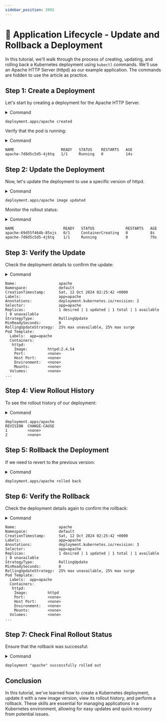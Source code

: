 ```yaml
---
sidebar_position: 2002
---
```


# 🔄 Application Lifecycle - Update and Rollback a Deployment

In this tutorial, we'll walk through the process of creating, updating, and rolling back a Kubernetes deployment using `kubectl` commands. We'll use an Apache HTTP Server (httpd) as our example application. The commands are hidden to use the article as practice.

## Step 1: Create a Deployment

Let's start by creating a deployment for the Apache HTTP Server.

<details>
<summary>Command</summary>

```bash
kubectl create deployment apache --image httpd
```

</details>

```
deployment.apps/apache created
```

Verify that the pod is running:

<details>
<summary>Command</summary>

```bash
kubectl get pod
```

</details>

```
NAME                     READY   STATUS    RESTARTS   AGE
apache-7d8d5c5d5-4j6tq   1/1     Running   0          14s
```

## Step 2: Update the Deployment

Now, let's update the deployment to use a specific version of httpd.

<details>
<summary>Command</summary>

```bash
kubectl set image deployments apache httpd=httpd:2.4.54
```

</details>

```
deployment.apps/apache image updated
```

Monitor the rollout status:

<details>
<summary>Command</summary>

```bash
kubectl get pod -w
```

</details>

```
NAME                      READY   STATUS              RESTARTS   AGE
apache-69d55f464b-85xjs   0/1     ContainerCreating   0          8s
apache-7d8d5c5d5-4j6tq    1/1     Running             0          79s
```

## Step 3: Verify the Update

Check the deployment details to confirm the update:

<details>
<summary>Command</summary>

```bash
kubectl describe deployments.apps apache
```

</details>

```
Name:                   apache
Namespace:              default
CreationTimestamp:      Sat, 12 Oct 2024 02:25:42 +0000
Labels:                 app=apache
Annotations:            deployment.kubernetes.io/revision: 2
Selector:               app=apache
Replicas:               1 desired | 1 updated | 1 total | 1 available | 0 unavailable
StrategyType:           RollingUpdate
MinReadySeconds:        0
RollingUpdateStrategy:  25% max unavailable, 25% max surge
Pod Template:
  Labels:  app=apache
  Containers:
   httpd:
    Image:         httpd:2.4.54
    Port:          <none>
    Host Port:     <none>
    Environment:   <none>
    Mounts:        <none>
  Volumes:         <none>
...
```

## Step 4: View Rollout History

To see the rollout history of our deployment:

<details>
<summary>Command</summary>

```bash
kubectl rollout history deployment apache
```

</details>

```
deployment.apps/apache 
REVISION  CHANGE-CAUSE
1         <none>
2         <none>
```

## Step 5: Rollback the Deployment

If we need to revert to the previous version:

<details>
<summary>Command</summary>

```bash
kubectl rollout undo deployment apache
```

</details>

```
deployment.apps/apache rolled back
```

## Step 6: Verify the Rollback

Check the deployment details again to confirm the rollback:

<details>
<summary>Command</summary>

```bash
kubectl describe deployments.apps apache
```

</details>

```
Name:                   apache
Namespace:              default
CreationTimestamp:      Sat, 12 Oct 2024 02:25:42 +0000
Labels:                 app=apache
Annotations:            deployment.kubernetes.io/revision: 3
Selector:               app=apache
Replicas:               1 desired | 1 updated | 1 total | 1 available | 0 unavailable
StrategyType:           RollingUpdate
MinReadySeconds:        0
RollingUpdateStrategy:  25% max unavailable, 25% max surge
Pod Template:
  Labels:  app=apache
  Containers:
   httpd:
    Image:         httpd
    Port:          <none>
    Host Port:     <none>
    Environment:   <none>
    Mounts:        <none>
  Volumes:         <none>
...
```

## Step 7: Check Final Rollout Status

Ensure that the rollback was successful:

<details>
<summary>Command</summary>

```bash
kubectl rollout status deployment apache
```

</details>

```
deployment "apache" successfully rolled out
```

## Conclusion

In this tutorial, we've learned how to create a Kubernetes deployment, update it with a new image version, view its rollout history, and perform a rollback. These skills are essential for managing applications in a Kubernetes environment, allowing for easy updates and quick recovery from potential issues.
